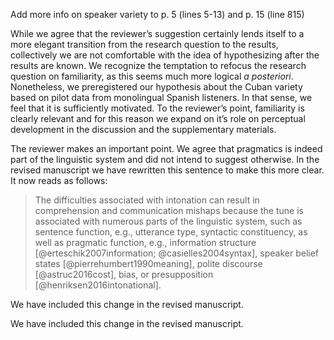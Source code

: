 \RC{I think the authors did a great job taking into account our comments and suggestions. The revised version of the manuscript is now much more solid, but I still have some suggestions that I hope can be useful in a new revised version of the manuscript.

The authors now include a lot more details on the listener and speaker dialectal variability and familiarity, but I still feel that this factor is  not well integrated into the manuscript. Here my specific suggestions:
1) The effect of “speaker variety” on perception accuracy is one of the three research questions of the study, but it is not mentioned in various places in the manuscript where authors summarize their goals. For instance, in p.5, l.5-13 (“we investigated the interplay [...] in L2 Spanish”) the authors include RQ1 and RQ2, but not RQ3. Or in p. 14, l. 815, where the authors state that they aim at extending previous research by considering empathy in L2 sentence processing, but they do not mention the speaker variability/listener familiarity effect.
}

Add more info on speaker variety to p. 5 (lines 5-13) and p. 15 (line 815)

\WorkInProgress
\Easy




\RC{
2) It still feels strange to have a specific hypothesis about the Cuban variety in the introduction (p. 13, l. 44-45) without any information yet on the pilot or the nature of Cuban intonation. I think it would make more sense to make hypothesis about familiarity. I mean: instead of saying “we hypothesize that L2 learners will have the most difficulty with the Cuban variety”, to say that they will have more difficulty with the variety they are less familiar with, and then in the methods and results we will already learn that this is the Cuban variety.
}

While we agree that the reviewer's suggestion certainly lends itself to a more elegant transition from the research question to the results, collectively we are not comfortable with the idea of hypothesizing after the results are known. 
We recognize the temptation to refocus the research question on familiarity, as this seems much more logical *a posteriori*. 
Nonetheless, we preregistered our hypothesis about the Cuban variety based on pilot data from monolingual Spanish listeners. 
In that sense, we feel that it is sufficiently motivated. 
To the reviewer's point, familiarity is clearly relevant and for this reason we expand on it's role on perceptual development in the discussion and the supplementary materials. 

\WorkInProgress
\Easy




\RC{
1) Introduction, p.4, l. 23-25: The authors contrast linguistic information to pragmatic information. Why do the authors think that pragmatics is not part of the linguistic system?
}

The reviewer makes an important point. 
We agree that pragmatics is indeed part of the linguistic system and did not intend to suggest otherwise. 
In the revised manuscript we have rewritten this sentence to make this more clear. 
It now reads as follows: 

> The difficulties associated with intonation can result in comprehension and communication mishaps because the tune is associated with numerous parts of the linguistic system, such as sentence function, e.g., utterance type, syntactic constituency, as well as pragmatic function, e.g., information structure [@erteschik2007information; @casielles2004syntax], speaker belief states [@pierrehumbert1990meaning], polite discourse [@astruc2016cost], bias, or presupposition [@henriksen2016intonational]. 

\Done
\Easy




\RC{
2) Figure 5, left panel: should the title of the graph be “b-accuracy” instead of “b-response”?
}

We have included this change in the revised manuscript.

\Done
\Easy




\RC{
3) p. 31, last line: change “que” for “qué” in “Qué bebe María?”. While the same pronoun is used, one is tonic and the other one not, so the nature of the “que” could have guided participants’ choices.
}

We have included this change in the revised manuscript. 

\Done
\Easy
